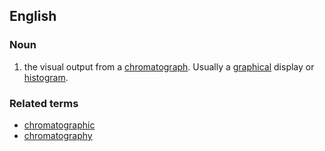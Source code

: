==English==

===Noun===
{{en-noun}}

# {{analytical chemistry}} the visual output from a [[chromatograph]]. Usually a [[graphical]] display or [[histogram]].

===Related terms===
*[[chromatographic]]
*[[chromatography]]